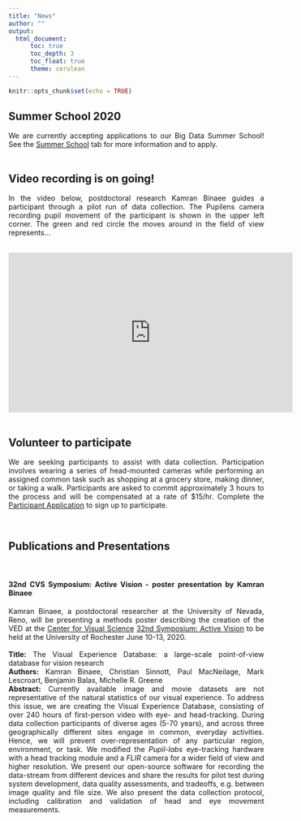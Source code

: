 ---
title: "News"
author: ""
output: 
  html_document:
      toc: true
      toc_depth: 3
      toc_float: true
      theme: cerulean
---

```{r setup, include=FALSE}
knitr::opts_chunk$set(echo = TRUE)
```

<div style="text-align: justify">
## Summer School 2020
We are currently accepting applications to our Big Data Summer School!  See the [Summer School](https://maggieds.github.io/VED/summerschool.html) tab for more information and to apply.  
\  


## Video recording is on going!  
In the video below, postdoctoral research Kamran Binaee guides a participant through a pilot run of data collection.  The Pupilens camera recording pupil movement of the participant is shown in the upper left corner.  The green and red circle the moves around in the field of view represents...
</div>
\
<center>
<iframe width="560" height="315" src="https://www.youtube.com/watch?v=iChh6G4mqbc&feature=youtu.be" frameborder="0" allowfullscreen></iframe> 
</center>
\
<div style="text-align: justify"> 
## Volunteer to participate
We are seeking participants to assist with data collection.  Participation involves wearing a series of head-mounted cameras while performing an assigned common task such as shopping at a grocery store, making dinner, or taking a walk.  Participants are asked to commit approximately 3 hours to the process and will be compensated at a rate of $15/hr.  Complete the [Participant Application](link to form) to sign up to participate.  

\  

## Publications and Presentations
\

#### 32nd CVS Symposium: Active Vision - poster presentation by Kamran Binaee
Kamran Binaee, a postdoctoral researcher at the University of Nevada, Reno, will be presenting a methods poster describing the creation of the VED at the [Center for Visual Science](https://www.cvs.rochester.edu/symposium/index.html) [32nd Symposium: Active Vision](https://www.cvs.rochester.edu/symposium/index.html) to be held at the University of Rochester June 10-13, 2020.  
\
**Title:** The Visual Experience Database: a large-scale point-of-view database for vision research  
**Authors:** Kamran Binaee, Christian Sinnott, Paul MacNeilage, Mark Lescroart, Benjamin Balas, Michelle R. Greene  
**Abstract:** Currently available image and movie datasets are not representative of the natural statistics of our visual experience. To address this issue, we are creating the Visual Experience Database, consisting of over 240 hours of first-person video with eye- and head-tracking. During data collection participants of diverse ages (5-70 years), and across three geographically different sites engage in common, everyday activities. Hence, we will prevent over-representation of any particular region, environment, or task. We modified the *Pupil-labs* eye-tracking hardware with a head tracking module and a *FLIR* camera for a wider field of view and higher resolution. We present our open-source software for recording the data-stream from different devices and share the results for pilot test during system development, data quality assessments, and tradeoffs, e.g. between image quality and file size. We also present the data collection protocol, including calibration and validation of head and eye movement measurements.
</div>
 